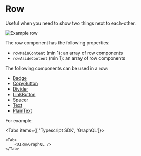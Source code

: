 
# Row

Useful when you need to show two things next to each-other.

<ImageContainer withBorder={true}>![Example row](/images/ui-components/row.png)</ImageContainer>

The row component has the following properties:

- `rowMainContent` (min 1): an array of row components
- `rowAsideContent` (min 1): an array of row components

The following components can be used in a row:

- [Badge](/ui-components/badge)
- [CopyButton](/ui-components/copy-button)
- [Divider](/ui-components/divider)
- [LinkButton](/ui-components/link-button)
- [Spacer](/ui-components/spacer)
- [Text](/ui-components/text)
- [PlainText](/ui-components/plain-text)

For example:

<Tabs items={[ 'Typescript SDK', 'GraphQL']}>
    <Tab>
        <UIRowTypescriptSDK />
    </Tab>

    <Tab>
        <UIRowGraphQL />
    </Tab>

</Tabs>
